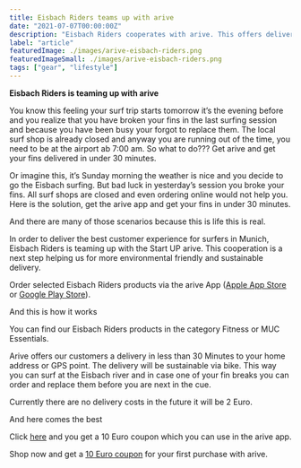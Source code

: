 ```yaml
---
title: Eisbach Riders teams up with arive
date: "2021-07-07T00:00:00Z"
description: "Eisbach Riders cooperates with arive. This offers delivery of Eisbach riders products in under 30 minutes within Munich"
label: "article"
featuredImage: ./images/arive-eisbach-riders.png
featuredImageSmall: ./images/arive-eisbach-riders.png
tags: ["gear", "lifestyle"]
---
```



**Eisbach Riders is teaming up with arive**

You know this feeling your surf trip starts tomorrow it’s the evening before and you realize that you have broken your fins in the last surfing session and because you have been busy your forgot to replace them. The local surf shop is already closed and anyway you are running out of the time, you need to be at the airport ab 7:00 am. So what to do??? Get arive and get your fins delivered in under 30 minutes.

Or imagine this, it’s Sunday morning the weather is nice and you decide to go the Eisbach surfing. But bad luck in yesterday’s session you broke your fins. All surf shops are closed and even ordering online would not help you. Here is the solution, get the arive app and get your fins in under 30 minutes.

And there are many of those scenarios because this is life this is real.

In order to deliver the best customer experience for surfers in Munich, Eisbach Riders is teaming up with the Start UP arive. This cooperation is a next step helping us for more environmental friendly and sustainable delivery.

Order selected Eisbach Riders products via the arive App ([Apple App Store](https://apps.apple.com/de/app/arive-30min-delivery/id1567030084?l=en) or [Google Play Store](https://play.google.com/store/apps/details?id=co.shopney.arivejiiqtapp)).

And this is how it works

<ImageContainer
  img1={img1}
  alt1="How to find Eisbach Riders products in arive app"
  caption1="How to find Eisbach Riders products in arive app"
/>

You can find our Eisbach Riders products in the category Fitness or MUC Essentials.

Arive offers our customers a delivery in less than 30 Minutes to your home address or GPS point. The delivery will be sustainable via bike. This way you can surf at the Eisbach river and in case one of your fin breaks you can order and replace them before you are next in the cue.

Currently there are no delivery costs in the future it will be 2 Euro.

And here comes the best

Click [here](http://i.refs.cc/NkKBhPwFsmile_ref=eyJzbWlsZV9zb3VyY2UiOiJzbWlsZV91aSIsInNtaWxlX21lZGl1bSI6IiIsInNtaWxlX2NhbXBhaWduIjoicmVmZXJyYWxfcHJvZ3JhbSIsInNtaWxlX2N1c3RvbWVyX2lkIjo5MDk0ODgyNTl9) and you get a 10 Euro coupon which you can use in the arive app.

Shop now and get a [10 Euro coupon](http://i.refs.cc/NkKBhPwF?smile_ref=eyJzbWlsZV9zb3VyY2UiOiJzbWlsZV91aSIsInNtaWxlX21lZGl1bSI6IiIsInNtaWxlX2NhbXBhaWduIjoicmVmZXJyYWxfcHJvZ3JhbSIsInNtaWxlX2N1c3RvbWVyX2lkIjo5MDk0ODgyNTl9) for your first purchase with arive.
